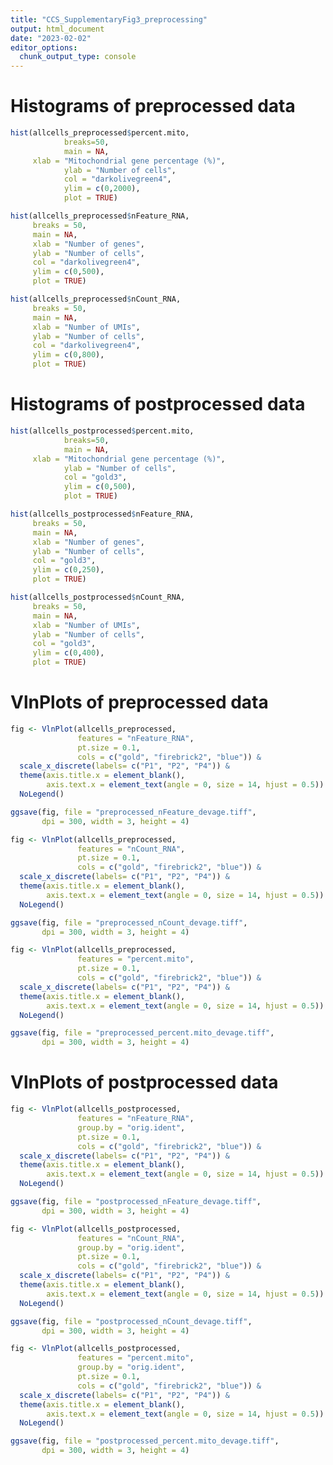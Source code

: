 ```yaml
---
title: "CCS_SupplementaryFig3_preprocessing"
output: html_document
date: "2023-02-02"
editor_options: 
  chunk_output_type: console
---
```


# Histograms of preprocessed data
```r
hist(allcells_preprocessed$percent.mito, 
            breaks=50,
            main = NA,
     xlab = "Mitochondrial gene percentage (%)",
            ylab = "Number of cells",
            col = "darkolivegreen4",
            ylim = c(0,2000),
            plot = TRUE)
```

```r
hist(allcells_preprocessed$nFeature_RNA,
     breaks = 50,
     main = NA,
     xlab = "Number of genes",
     ylab = "Number of cells",
     col = "darkolivegreen4",
     ylim = c(0,500),
     plot = TRUE)
```

```r
hist(allcells_preprocessed$nCount_RNA,
     breaks = 50,
     main = NA,
     xlab = "Number of UMIs",
     ylab = "Number of cells",
     col = "darkolivegreen4",
     ylim = c(0,800),
     plot = TRUE)
```


# Histograms of postprocessed data
```r
hist(allcells_postprocessed$percent.mito, 
            breaks=50,
            main = NA,
     xlab = "Mitochondrial gene percentage (%)",
            ylab = "Number of cells",
            col = "gold3",
            ylim = c(0,500),
            plot = TRUE)
```

```r
hist(allcells_postprocessed$nFeature_RNA,
     breaks = 50,
     main = NA,
     xlab = "Number of genes",
     ylab = "Number of cells",
     col = "gold3",
     ylim = c(0,250),
     plot = TRUE)
```

```r
hist(allcells_postprocessed$nCount_RNA,
     breaks = 50,
     main = NA,
     xlab = "Number of UMIs",
     ylab = "Number of cells",
     col = "gold3",
     ylim = c(0,400),
     plot = TRUE)
```


# VlnPlots of preprocessed data
```r
fig <- VlnPlot(allcells_preprocessed, 
               features = "nFeature_RNA", 
               pt.size = 0.1,
               cols = c("gold", "firebrick2", "blue")) &
  scale_x_discrete(labels= c("P1", "P2", "P4")) &
  theme(axis.title.x = element_blank(),
        axis.text.x = element_text(angle = 0, size = 14, hjust = 0.5)) &
  NoLegend() 

ggsave(fig, file = "preprocessed_nFeature_devage.tiff",
       dpi = 300, width = 3, height = 4)

fig <- VlnPlot(allcells_preprocessed, 
               features = "nCount_RNA", 
               pt.size = 0.1,
               cols = c("gold", "firebrick2", "blue")) &
  scale_x_discrete(labels= c("P1", "P2", "P4")) &
  theme(axis.title.x = element_blank(),
        axis.text.x = element_text(angle = 0, size = 14, hjust = 0.5)) &
  NoLegend() 

ggsave(fig, file = "preprocessed_nCount_devage.tiff",
       dpi = 300, width = 3, height = 4)

fig <- VlnPlot(allcells_preprocessed, 
               features = "percent.mito", 
               pt.size = 0.1,
               cols = c("gold", "firebrick2", "blue")) &
  scale_x_discrete(labels= c("P1", "P2", "P4")) &
  theme(axis.title.x = element_blank(),
        axis.text.x = element_text(angle = 0, size = 14, hjust = 0.5)) &
  NoLegend() 

ggsave(fig, file = "preprocessed_percent.mito_devage.tiff",
       dpi = 300, width = 3, height = 4)
```

# VlnPlots of postprocessed data
```r
fig <- VlnPlot(allcells_postprocessed, 
               features = "nFeature_RNA",
               group.by = "orig.ident",
               pt.size = 0.1,
               cols = c("gold", "firebrick2", "blue")) &
  scale_x_discrete(labels= c("P1", "P2", "P4")) &
  theme(axis.title.x = element_blank(),
        axis.text.x = element_text(angle = 0, size = 14, hjust = 0.5)) &
  NoLegend() 

ggsave(fig, file = "postprocessed_nFeature_devage.tiff",
       dpi = 300, width = 3, height = 4)

fig <- VlnPlot(allcells_postprocessed, 
               features = "nCount_RNA",
               group.by = "orig.ident",
               pt.size = 0.1,
               cols = c("gold", "firebrick2", "blue")) &
  scale_x_discrete(labels= c("P1", "P2", "P4")) &
  theme(axis.title.x = element_blank(),
        axis.text.x = element_text(angle = 0, size = 14, hjust = 0.5)) &
  NoLegend() 

ggsave(fig, file = "postprocessed_nCount_devage.tiff",
       dpi = 300, width = 3, height = 4)

fig <- VlnPlot(allcells_postprocessed, 
               features = "percent.mito", 
               group.by = "orig.ident",
               pt.size = 0.1,
               cols = c("gold", "firebrick2", "blue")) &
  scale_x_discrete(labels= c("P1", "P2", "P4")) &
  theme(axis.title.x = element_blank(),
        axis.text.x = element_text(angle = 0, size = 14, hjust = 0.5)) &
  NoLegend() 

ggsave(fig, file = "postprocessed_percent.mito_devage.tiff",
       dpi = 300, width = 3, height = 4)
```